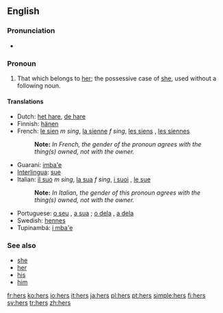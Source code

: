{{wikipedia}}

==English==

===Pronunciation===
*{{audio|en-us-hers.ogg|Audio (US)}}
*:{{rhymes|ɜː(r)z}}

===Pronoun===
{{en-pron|desc=possessive pronoun}}

# That which belongs to [[her]]; the possessive case of [[she]], used without a following noun.

====Translations====
{{trans-top|that which belongs to her}}
*Dutch: [[het hare]], [[de hare]]
*Finnish: [[hänen]]
*French: [[le sien]] ''m sing'', [[la sienne]] ''f sing'', [[les siens]] {{m}} {{plural}}, [[les siennes]] {{f}} {{plural}}
*:'''Note: ''' ''In French, the gender of the pronoun agrees with the thing(s) owned, not with the owner.''
*Guarani: [[imba'e]]
*[[Interlingua]]: [[sue]]
*Italian: [[il suo]] ''m sing'', [[la sua]] ''f sing'', [[i suoi]] {{m}} {{plural}}, [[le sue]] {{f}} {{plural}}
*:'''Note: ''' ''In Italian, the gender of this pronoun agrees with the thing(s) owned, not with the owner.''
*Portuguese: [[o seu]] {{m}}, [[a sua]] {{f}}; [[o dela]] {{m}}, [[a dela]] {{f}}
*Swedish: [[hennes]]
*Tupinambá: [[i mba'e]]
{{trans-bottom}}

===See also===
*[[she]]
*[[her]]
*[[his]]
*[[him]]

[[fr:hers]]
[[ko:hers]]
[[io:hers]]
[[it:hers]]
[[ja:hers]]
[[pl:hers]]
[[pt:hers]]
[[simple:hers]]
[[fi:hers]]
[[sv:hers]]
[[tr:hers]]
[[zh:hers]]
